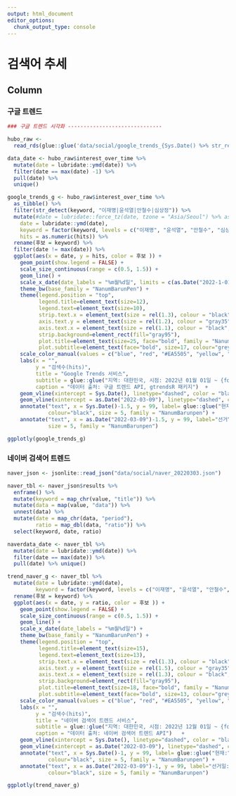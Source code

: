 ```yaml
---
output: html_document
editor_options: 
  chunk_output_type: console
---
```

검색어 추세
=================================================================================================


Column {.tabset .tabset-fade}
-------------------------------------------------------------------------------

### 구글 트렌드


```r

### 구글 트렌드 시각화 ------------------------------

hubo_raw <-
  read_rds(glue::glue('data/social/google_trends_{Sys.Date() %>% str_remove_all(., "-")}.rds'))

data_date <- hubo_raw$interest_over_time %>%
  mutate(date = lubridate::ymd(date)) %>%
  filter(date == max(date) -1) %>%
  pull(date) %>%
  unique()

google_trends_g <- hubo_raw$interest_over_time %>%
  as_tibble() %>%
  filter(str_detect(keyword, "이재명|윤석열|안철수|심상정")) %>%
  mutate(#date = lubridate::force_tz(date, tzone = "Asia/Seoul") %>% as.Date(),
    date = lubridate::ymd(date),
    keyword = factor(keyword, levels = c("이재명", "윤석열", "안철수", "심상정", "김건희")),
    hits = as.numeric(hits)) %>%
  rename(후보 = keyword) %>%
  filter(date != max(date)) %>% 
  ggplot(aes(x = date, y = hits, color = 후보 )) +
    geom_point(show.legend = FALSE) +
    scale_size_continuous(range = c(0.5, 1.5)) +
    geom_line() +
    scale_x_date(date_labels = "%m월%d일", limits = c(as.Date("2022-1-01"), as.Date("2022-03-09"))) +
    theme_bw(base_family = "NanumBarunPen") +
    theme(legend.position = "top",
          legend.title=element_text(size=12),
          legend.text=element_text(size=10),
          strip.text.x = element_text(size = rel(1.3), colour = "black", family = "NanumMyeongjo", face="bold"),
          axis.text.y = element_text(size = rel(1.2), colour = "gray35", family = "NanumBarunpen", face="bold"),
          axis.text.x = element_text(size = rel(1.1), colour = "black", family = "NanumBarunpen", face="bold"),
          strip.background=element_rect(fill="gray95"),
          plot.title=element_text(size=25, face="bold", family = "NanumBarunpen"),
          plot.subtitle=element_text(face="bold", size=17, colour="grey10", family = "NanumBarunpen"))  +
    scale_color_manual(values = c("blue", "red", "#EA5505", "yellow", "black")) +
    labs(x = "",
         y = "검색수(hits)",
         title = "Google Trends 서비스",
         subtitle = glue::glue("지역: 대한민국, 시점: 2022년 01월 01일 ~ {format(data_date, '%Y년 %m월 %d일')}"),
         caption = "데이터 출처: 구글 트렌드 API, gtrendsR 패키지")  +
    geom_vline(xintercept = Sys.Date(), linetype="dashed", color = "black") +
    geom_vline(xintercept = as.Date("2022-03-09"), linetype="dashed", color = "black") +
    annotate("text", x = Sys.Date()-1.5, y = 99, label= glue::glue("현재:\n{format(Sys.Date(), '%m월%d일')}"),
             colour="black", size = 5, family = "NanumBarunpen") +
    annotate("text", x = as.Date("2022-03-09")-1.5, y = 99, label="선거일:\n 3월 9일", colour="black",
             size = 5, family = "NanumBarunpen")

ggplotly(google_trends_g)

```

### 네이버 검색어 트렌드

```r
naver_json <- jsonlite::read_json("data/social/naver_20220303.json")

naver_tbl <- naver_json$results %>%
  enframe() %>%
  mutate(keyword = map_chr(value, "title")) %>%
  mutate(data = map(value, "data")) %>%
  unnest(data) %>%
  mutate(date = map_chr(data, "period"),
         ratio = map_dbl(data, "ratio")) %>%
  select(keyword, date, ratio)

naverdata_date <- naver_tbl %>%
  mutate(date = lubridate::ymd(date)) %>%
  filter(date == max(date)) %>%
  pull(date) %>% unique()

trend_naver_g <- naver_tbl %>%
  mutate(date = lubridate::ymd(date),
         keyword = factor(keyword, levels = c("이재명", "윤석열", "안철수", "심상정", "김건희"))) %>%
  rename(후보 = keyword) %>%
  ggplot(aes(x = date, y = ratio, color = 후보 )) +
    geom_point(show.legend = FALSE) +
    scale_size_continuous(range = c(0.5, 1.5)) +
    geom_line() +
    scale_x_date(date_labels = "%m월%d일") +
    theme_bw(base_family = "NanumBarunPen") +
    theme(legend.position = "top",
          legend.title=element_text(size=15),
          legend.text=element_text(size=13),
          strip.text.x = element_text(size = rel(1.3), colour = "black", family = "NanumMyeongjo", face="bold"),
          axis.text.y = element_text(size = rel(1.5), colour = "gray35", family = "NanumBarunpen", face="bold"),
          axis.text.x = element_text(size = rel(1.3), colour = "black", family = "NanumBarunpen", face="bold"),
          strip.background=element_rect(fill="gray95"),
          plot.title=element_text(size=18, face="bold", family = "NanumBarunpen"),
          plot.subtitle=element_text(face="bold", size=13, colour="grey10", family = "NanumBarunpen"))  +
    scale_color_manual(values = c("blue", "red", "#EA5505", "yellow", "black")) +
    labs(x = "",
         y = "검색수(hits)",
         title = "네이버 검색어 트렌드 서비스",
         subtitle = glue::glue("지역: 대한민국, 시점: 2022년 12월 01일 ~ {format(naverdata_date, '%Y년 %m월 %d일')}"),
         caption = "데이터 출처: 네이버 검색어 트렌드 API")   +
    geom_vline(xintercept = Sys.Date(), linetype="dashed", color = "black") +
    geom_vline(xintercept = as.Date("2022-03-09"), linetype="dashed", color = "black") +
    annotate("text", x = Sys.Date()-1, y = 99, label= glue::glue("현재:\n{format(Sys.Date(), '%m월%d일')}"),
             colour="black", size = 5, family = "NanumBarunpen") +
    annotate("text", x = as.Date("2022-03-09")-1, y = 99, label="선거일:\n3월 9일",
             colour="black", size = 5, family = "NanumBarunpen")

ggplotly(trend_naver_g)
```
